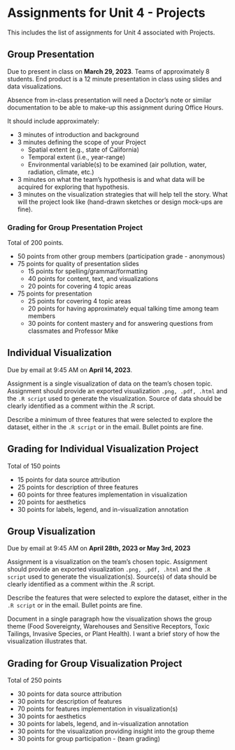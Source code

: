 # Assignments for Unit 4 - Projects {#sec-assignment4}

::: {.callout-note appearance="simple"}
This includes the list of assignments for Unit 4 associated with Projects.
:::

## Group Presentation 

Due to present in class on **March 29, 2023**. Teams of approximately 8 students. End product is a 12 minute presentation in class using slides and data visualizations. 

::: {.callout-note appearance="warning"}
Absence from in-class presentation will need a Doctor's note or similar documentation to be able to make-up this assignment during Office Hours.
:::

It should include approximately:

- 3 minutes of introduction and background
- 3 minutes defining the scope of your Project
  * Spatial extent (e.g., state of California)
  * Temporal extent (i.e., year-range)
  * Environmental variable(s) to be examined (air pollution, water, radiation, climate, etc.)
- 3 minutes on what the team's hypothesis is and what data will be acquired for exploring that hypothesis.
- 3 minutes on the visualization strategies that will help tell the story. What will the project look like (hand-drawn sketches or design mock-ups are fine).  

### Grading for Group Presentation Project

Total of 200 points.  

* 50 points from other group members (participation grade - anonymous)
* 75 points for quality of presentation slides
  - 15 points for spelling/grammar/formatting
  - 40 points for content, text, and visualizations
  - 20 points for covering 4 topic areas
* 75 points for presentation 
  - 25 points for covering 4 topic areas
  - 20 points for having approximately equal talking time among team members
  - 30 points for content mastery and for answering questions from classmates and Professor Mike

## Individual Visualization

Due by email at 9:45 AM on **April 14, 2023**.  

Assignment is a single visualization of data on the team's chosen topic. Assignment should provide an exported visualization `.png, .pdf, .html` and the `.R script` used to generate the visualization. Source of data should be clearly identified as a comment within the .R script.  

Describe a minimum of three features that were selected to explore the dataset, either in the `.R script` or in the email.  Bullet points are fine.  

## Grading for Individual Visualization Project

Total of 150 points

* 15 points for data source attribution 
* 25 points for description of three features
* 60 points for three features implementation in visualization
* 20 points for aesthetics
* 30 points for labels, legend, and in-visualization annotation 

## Group Visualization

Due by email at 9:45 AM on **April 28th, 2023 or May 3rd, 2023**

Assignment is a visualization on the team's chosen topic. Assignment should provide an exported visualization `.png, .pdf, .html` and the `.R script` used to generate the visualization(s). Source(s) of data should be clearly identified as a comment within the .R script.  

Describe the features that were selected to explore the dataset, either in the `.R script` or in the email. Bullet points are fine.   

Document in a single paragraph how the visualization shows the group theme (Food Sovereignty, Warehouses and Sensitive Receptors, Toxic Tailings, Invasive Species, or Plant Health). I want a brief story of how the visualization illustrates that. 

## Grading for Group Visualization Project

Total of 250 points

* 30 points for data source attribution 
* 30 points for description of features
* 70 points for features implementation in visualization(s)
* 30 points for aesthetics
* 30 points for labels, legend, and in-visualization annotation 
* 30 points for the visualization providing insight into the group theme
* 30 points for group participation - (team grading)